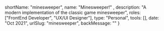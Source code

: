    shortName: "minesweeper",
   name: "Minesweeper!" ,
   description: "A modern implementation of the classic game minesweeper",
   roles: ["FrontEnd Developer", "UX/UI Designer"],
   type: "Personal",
   tools: [],
   date: "Oct 2021",
   urlSlug: "minesweeper",
   backMessage: ""
}